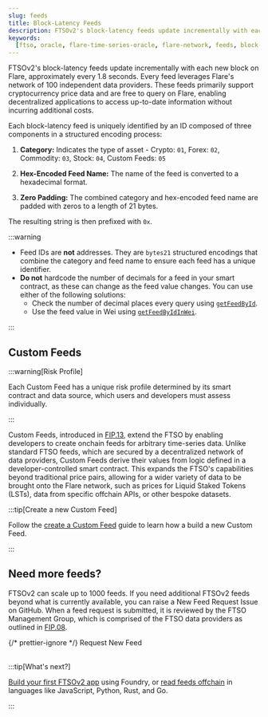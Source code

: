 ```yaml
---
slug: feeds
title: Block-Latency Feeds
description: FTSOv2's block-latency feeds update incrementally with each new block on Flare, approximately every 1.8 seconds.
keywords:
  [ftso, oracle, flare-time-series-oracle, flare-network, feeds, block-latency]
---
```



FTSOv2's block-latency feeds update incrementally with each new block on Flare, approximately every 1.8 seconds. Every feed leverages Flare's network of 100 independent data providers. These feeds primarily support cryptocurrency price data and are free to query on Flare, enabling decentralized applications to access up-to-date information without incurring additional costs.

Each block-latency feed is uniquely identified by an ID composed of three components in a structured encoding process:

1. **Category:** Indicates the type of asset - Crypto: `01`, Forex: `02`, Commodity: `03`, Stock: `04`, Custom Feeds: `05`

2. **Hex-Encoded Feed Name:** The name of the feed is converted to a hexadecimal format.

3. **Zero Padding:** The combined category and hex-encoded feed name are padded with zeros to a length of 21 bytes.

The resulting string is then prefixed with `0x`.

<FeedExplanation />

:::warning

- Feed IDs are **not** addresses. They are `bytes21` structured encodings that combine the category and feed name to ensure each feed has a unique identifier.
- **Do not** hardcode the number of decimals for a feed in your smart contract, as these can change as the feed value changes. You can use either of the following solutions:
  - Check the number of decimal places every query using [`getFeedById`](/ftso/solidity-reference/FtsoV2Interface#getfeedbyid).
  - Use the feed value in Wei using [`getFeedByIdInWei`](/ftso/solidity-reference/FtsoV2Interface#getfeedbyidinwei).

:::

<BlockLatencyFeeds />

## Custom Feeds

:::warning[Risk Profile]

Each Custom Feed has a unique risk profile determined by its smart contract and data source, which users and developers must assess individually.

:::

Custom Feeds, introduced in [FIP.13](https://proposals.flare.network/FIP/FIP_13.html), extend the FTSO by enabling developers to create onchain feeds for arbitrary time-series data.
Unlike standard FTSO feeds, which are secured by a decentralized network of data providers, Custom Feeds derive their values from logic defined in a developer-controlled smart contract.
This expands the FTSO's capabilities beyond traditional price pairs, allowing for a wider variety of data to be brought onto the Flare network, such as prices for Liquid Staked Tokens (LSTs), data from specific offchain APIs, or other bespoke datasets.

<CustomFeeds />

:::tip[Create a new Custom Feed]

Follow the [create a Custom Feed](/ftso/guides/create-custom-feed) guide to learn how a build a new Custom Feed.

:::

## Need more feeds?

FTSOv2 can scale up to 1000 feeds. If you need additional FTSOv2 feeds beyond what is currently available, you can raise a New Feed Request Issue on GitHub. When a feed request is submitted, it is reviewed by the FTSO Management Group, which is comprised of the FTSO data providers as outlined in [FIP.08](https://proposals.flare.network/FIP/FIP_8.html#222-through-the-ftso-management-group).

{/* prettier-ignore */}
<NewGithubIssue issueType="feed_request">Request New Feed</NewGithubIssue>
<br></br>

:::tip[What's next?]

[Build your first FTSOv2 app](/ftso/guides/build-first-app) using Foundry, or [read feeds offchain](/ftso/guides/read-feeds-offchain) in languages like JavaScript, Python, Rust, and Go.

:::
